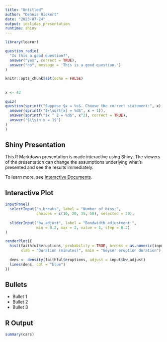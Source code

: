 ```yaml
---
title: "Untitled"
author: "Dennis Rickert"
date: "2023-07-24"
output: ioslides_presentation
runtime: shiny
---
```


```r
library(learnr)

question_radio(
  "Is this a good question?",
  answer("yes", correct = TRUE),
  answer("no", message = 'This is a good question.')
)
```


  
```r
knitr::opts_chunk$set(echo = FALSE)
```

## 

```r

x <- 42

quiz(
question(sprintf("Suppose $x = %s$. Choose the correct statement:", x),
  answer(sprintf("$\\sqrt{x} = %d$", x + 1)),
  answer(sprintf("$x ^ 2 = %d$", x^2), correct = TRUE),
  answer("$\\sin x = 1$")
)
)
```

## Shiny Presentation

This R Markdown presentation is made interactive using Shiny. The viewers of the presentation can change the assumptions underlying what's presented and see the results immediately. 

To learn more, see [Interactive Documents](http://rmarkdown.rstudio.com/authoring_shiny.html).

## Interactive Plot

```r
inputPanel(
  selectInput("n_breaks", label = "Number of bins:",
              choices = c(10, 20, 35, 50), selected = 20),
  
  sliderInput("bw_adjust", label = "Bandwidth adjustment:",
              min = 0.2, max = 2, value = 1, step = 0.2)
)

renderPlot({
  hist(faithful$eruptions, probability = TRUE, breaks = as.numeric(input$n_breaks),
       xlab = "Duration (minutes)", main = "Geyser eruption duration")
  
  dens <- density(faithful$eruptions, adjust = input$bw_adjust)
  lines(dens, col = "blue")
})
```

## Bullets

- Bullet 1
- Bullet 2
- Bullet 3

## R Output

```r
summary(cars)
```


